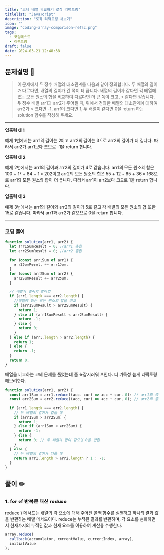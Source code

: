 ```yaml
---
title: "코테 배열 비교하기 로직 리팩토링"
titlelist: "Javascript"
description: "로직 리팩토링 해보기"
icon: ""
image: "coding-array-comparison-refac.png"
tags:
  - 코딩테스트
  - 리팩토링
draft: false
date: 2024-03-21 12:48:38
---
```


## 문제설명 📌

> 이 문제에서 두 정수 배열의 대소관계를 다음과 같이 정의합니다.
> 두 배열의 길이가 다르다면, 배열의 길이가 긴 쪽이 더 큽니다.
> 배열의 길이가 같다면 각 배열에 있는 모든 원소의 합을 비교하여 다르다면 더 큰 쪽이 크고, > 같다면 같습니다.
> 두 정수 배열 arr1과 arr2가 주어질 때, 위에서 정의한 배열의 대소관계에 대하여 arr2가 > 크다면 -1, arr1이 크다면 1, 두 배열이 같다면 0을 return 하는 solution 함수를 작성해 주세요.

---

**입출력 예 1**

예제 1번에서는 arr1의 길이는 2이고 arr2의 길이는 3으로 arr2의 길이가 더 깁니다. 따라서 arr2가 arr1보다 크므로 -1을 return 합니다.

**입출력 예 2**

예제 2번에서는 arr1의 길이과 arr2의 길이가 4로 같습니다. arr1의 모든 원소의 합은 100 + 17 + 84 + 1 = 202이고 arr2의 모든 원소의 합은 55 + 12 + 65 + 36 = 168으로 arr1의 모든 원소의 합이 더 큽니다. 따라서 arr1이 arr2보다 크므로 1을 return 합니다.

**입출력 예 3**

예제 3번에서는 arr1의 길이와 arr2의 길이가 5로 같고 각 배열의 모든 원소의 합 또한 15로 같습니다. 따라서 arr1과 arr2가 같으므로 0을 return 합니다.

---

### 코딩 풀이

```js title="내가 풀이한 코드"
function solution(arr1, arr2) {
  let arr1SumResult = 0; //arr1 총합
  let arr2SumResult = 0; //arr2 총합

  for (const arr1Sum of arr1) {
    arr1SumResult += arr1Sum;
  }
  for (const arr2Sum of arr2) {
    arr2SumResult += arr2Sum;
  }

  // 배열의 길이가 같다면
  if (arr1.length === arr2.length) {
    //배열에 있는 모든 원소의 합을 비교
    if (arr1SumResult > arr2SumResult) {
      return 1;
    } else if (arr1SumResult < arr2SumResult) {
      return -1;
    } else {
      return 0;
    }
  } else if (arr1.length > arr2.length) {
    return 1;
  } else {
    return -1;
  }
  return 0;
}
```

배열을 비교하는 코테 문제를 풀었는데 좀 복잡시러워 보인다.
더 가독성 높게 리팩토링 해보려한다.

```js title="리팩토링 코드"
function solution(arr1, arr2) {
  const arr1Sum = arr1.reduce((acc, cur) => acc + cur, 0); // arr1의 총합
  const arr2Sum = arr2.reduce((acc, cur) => acc + cur, 0); // arr2의 총합

  if (arr1.length === arr2.length) {
    // 두 배열의 길이가 같을 때
    if (arr1Sum > arr2Sum) {
      return 1;
    } else if (arr1Sum < arr2Sum) {
      return -1;
    } else {
      return 0; // 두 배열의 합이 같으면 0을 반환
    }
  } else {
    // 두 배열의 길이가 다를 때
    return arr1.length > arr2.length ? 1 : -1;
  }
}
```

## 풀이 ✏️

### 1. for of 반복문 대신 reduce

reduce() 메서드는 배열의 각 요소에 대해 주어진 콜백 함수를 실행하고 하나의 결과 값을 반환하는 배열 메서드이다. reduce는 누적된 결과를 반환하며, 각 요소를 순회하면서 현재까지의 누적된 값과 현재 요소를 이용하여 계산을 수행한다.

```js title="reduce"
array.reduce(
  callback(accumulator, currentValue, currentIndex, array),
  initialValue
);
```
